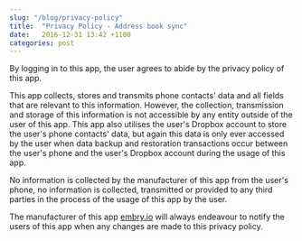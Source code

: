 ```yaml
---
slug: "/blog/privacy-policy"
title:  "Privacy Policy - Address book sync"
date:   2016-12-31 13:42 +1100
categories: post
---
```


By logging in to this app, the user agrees to abide by the privacy policy of this app.

This app collects, stores and transmits phone contacts' data and all fields that are relevant to this information. However, the collection, transmission and storage of this information is not accessible by any entity outside of the user of this app. This app also utilises the user's Dropbox account to store the user's phone contacts' data, but again this data is only ever accessed by the user when data backup and restoration transactions occur between the user's phone and the user's Dropbox account during the usage of this app.

No information is collected by the manufacturer of this app from the user's phone, no information is collected, transmitted or provided to any third parties in the process of the usage of this app by the user.

The manufacturer of this app [embry.io](http://embry.io) will always endeavour to notify the users of this app when any changes are made to this privacy policy.
